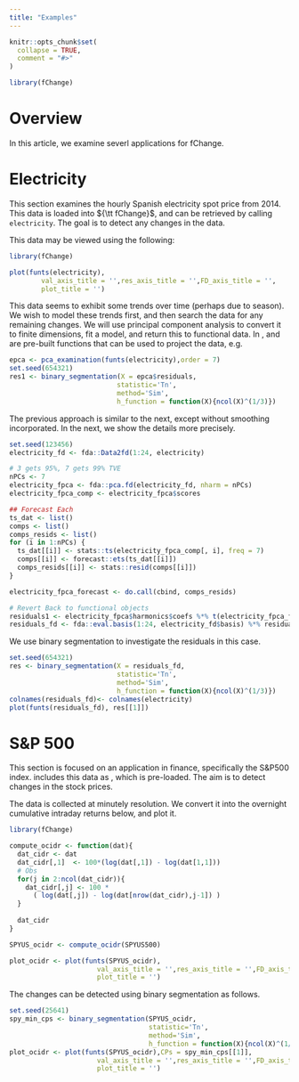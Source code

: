 ```yaml
---
title: "Examples"
---
```


```r
knitr::opts_chunk$set(
  collapse = TRUE,
  comment = "#>"
)
```

```r
library(fChange)
```

# Overview

In this article, we examine severl applications for fChange.

# Electricity

This section examines the hourly Spanish electricity spot price from 2014. This
data is loaded into ${\tt fChange}$, and can be retrieved by calling `electricity`. 
The goal is to detect any changes in the data.

This data may be viewed using the following:
```r
library(fChange)

plot(funts(electricity),
        val_axis_title = '',res_axis_title = '',FD_axis_title = '',
        plot_title = '')
```

This data seems to exhibit some trends over time (perhaps due to season). We wish to model these trends first, and then search the data for any remaining changes. We will use principal component analysis to convert it to finite dimensions, fit a model, and return this to functional data. In \code{fChange}, \code{pca_examination} and \code{model_pca} are pre-built functions that can be used to project the data, e.g.
```r
epca <- pca_examination(funts(electricity),order = 7) 
set.seed(654321)
res1 <- binary_segmentation(X = epca$residuals,
                           statistic='Tn',
                           method='Sim',
                           h_function = function(X){ncol(X)^(1/3)})
```

The previous approach is similar to the next, except without smoothing incorporated. In the next, we show the details more precisely.
```r
set.seed(123456)
electricity_fd <- fda::Data2fd(1:24, electricity)

# 3 gets 95%, 7 gets 99% TVE
nPCs <- 7
electricity_fpca <- fda::pca.fd(electricity_fd, nharm = nPCs)
electricity_fpca_comp <- electricity_fpca$scores

## Forecast Each
ts_dat <- list()
comps <- list()
comps_resids <- list()
for (i in 1:nPCs) {
  ts_dat[[i]] <- stats::ts(electricity_fpca_comp[, i], freq = 7)
  comps[[i]] <- forecast::ets(ts_dat[[i]])
  comps_resids[[i]] <- stats::resid(comps[[i]])
}

electricity_fpca_forecast <- do.call(cbind, comps_resids)

# Revert Back to functional objects
residuals1 <- electricity_fpca$harmonics$coefs %*% t(electricity_fpca_forecast)
residuals_fd <- fda::eval.basis(1:24, electricity_fd$basis) %*% residuals1
```

We use binary segmentation to investigate the residuals in this case.
```r
set.seed(654321)
res <- binary_segmentation(X = residuals_fd,
                           statistic='Tn',
                           method='Sim',
                           h_function = function(X){ncol(X)^(1/3)})
colnames(residuals_fd)<- colnames(electricity)
plot(funts(residuals_fd), res[[1]]) 
```

# S\&P 500

This section is focused on an application in finance, specifically the S\&P500 index. \code{fChange} includes this data as \code{SPYUS500}, which is pre-loaded. The aim is to detect changes in the stock prices.

The data is collected at minutely resolution. We convert it into the overnight cumulative intraday returns below, and plot it.
```r
library(fChange)

compute_ocidr <- function(dat){
  dat_cidr <- dat
  dat_cidr[,1]  <- 100*(log(dat[,1]) - log(dat[1,1]))
  # Obs
  for(j in 2:ncol(dat_cidr)){ 
    dat_cidr[,j] <- 100 * 
      ( log(dat[,j]) - log(dat[nrow(dat_cidr),j-1]) )
  }
  
  dat_cidr
}

SPYUS_ocidr <- compute_ocidr(SPYUS500)

plot_ocidr <- plot(funts(SPYUS_ocidr),
                      val_axis_title = '',res_axis_title = '',FD_axis_title = '',
                      plot_title = '')
```

The changes can be detected using binary segmentation as follows.
```r

set.seed(25641)
spy_min_cps <- binary_segmentation(SPYUS_ocidr,
                                   statistic='Tn',
                                   method='Sim',
                                   h_function = function(X){ncol(X)^(1/3)})
plot_ocidr <- plot(funts(SPYUS_ocidr),CPs = spy_min_cps[[1]],
                      val_axis_title = '',res_axis_title = '',FD_axis_title = '',
                      plot_title = '')
```


